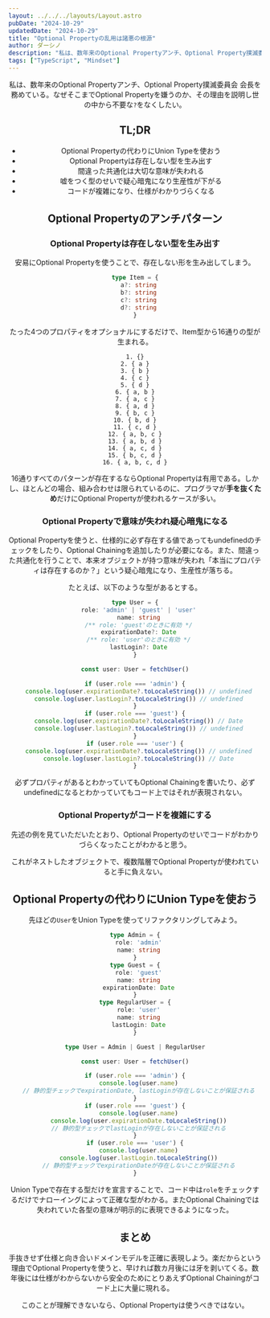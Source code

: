 ```yaml
---
layout: ../../../layouts/Layout.astro
pubDate: "2024-10-29"
updatedDate: "2024-10-29"
title: "Optional Propertyの乱用は諸悪の根源"
author: ダーシノ
description: "私は、数年来のOptional Propertyアンチ、Optional Property撲滅委員会 会長を務めている。なぜそこまでOptional Propertyを嫌うのか、その理由を説明し世の中から不要な?をなくしたい。"
tags: ["TypeScript", "Mindset"]
---
```



<Header {...frontmatter} />


私は、数年来のOptional Propertyアンチ、Optional Property撲滅委員会 会長を務めている。なぜそこまでOptional Propertyを嫌うのか、その理由を説明し世の中から不要な`?`をなくしたい。


## TL;DR

- Optional Propertyの代わりにUnion Typeを使おう
- Optional Propertyは存在しない型を生み出す
- 間違った共通化は大切な意味が失われる
- 嘘をつく型のせいで疑心暗鬼になり生産性が下がる
- コードが複雑になり、仕様がわかりづらくなる

## Optional Propertyのアンチパターン

### Optional Propertyは存在しない型を生み出す

安易にOptional Propertyを使うことで、存在しない形を生み出してしまう。

```ts
type Item = {
  a?: string
  b?: string
  c?: string
  d?: string
}
```
たった4つのプロパティをオプショナルにするだけで、Item型から16通りの型が生まれる。
```
1. {}
2. { a }
3. { b }
4. { c }
5. { d }
6. { a, b }
7. { a, c }
8. { a, d }
9. { b, c }
10. { b, d }
11. { c, d }
12. { a, b, c }
13. { a, b, d }
14. { a, c, d }
15. { b, c, d }
16. { a, b, c, d }
```

16通りすべてのパターンが存在するならOptional Propertyは有用である。しかし、ほとんどの場合、組み合わせは限られているのに、プログラマが**手を抜くため**だけにOptional Propertyが使われるケースが多い。


### Optional Propertyで意味が失われ疑心暗鬼になる

Optional Propertyを使うと、仕様的に必ず存在する値であってもundefinedのチェックをしたり、Optional Chainingを追加したりが必要になる。また、間違った共通化を行うことで、本来オブジェクトが持つ意味が失われ「本当にプロパティは存在するのか？」という疑心暗鬼になり、生産性が落ちる。


たとえば、以下のような型があるとする。
```ts
type User = {
  role: 'admin' | 'guest' | 'user'
  name: string
  /** role: 'guest'のときに有効 */
  expirationDate?: Date
  /** role: 'user'のときに有効 */
  lastLogin?: Date
}

const user: User = fetchUser()

if (user.role === 'admin') {
  console.log(user.expirationDate?.toLocaleString()) // undefined
  console.log(user.lastLogin?.toLocaleString()) // undefined
}
if (user.role === 'guest') {
  console.log(user.expirationDate?.toLocaleString()) // Date
  console.log(user.lastLogin?.toLocaleString()) // undefined
}
if (user.role === 'user') {
  console.log(user.expirationDate?.toLocaleString()) // undefined
  console.log(user.lastLogin?.toLocaleString()) // Date
}
```

必ずプロパティがあるとわかっていてもOptional Chainingを書いたり、必ずundefinedになるとわかっていてもコード上ではそれが表現されない。


### Optional Propertyがコードを複雑にする

先述の例を見ていただいたとおり、Optional Propertyのせいでコードがわかりづらくなったことがわかると思う。

これがネストしたオブジェクトで、複数階層でOptional Propertyが使われていると手に負えない。


## Optional Propertyの代わりにUnion Typeを使おう

先ほどの`User`をUnion Typeを使ってリファクタリングしてみよう。

```ts
type Admin = {
  role: 'admin'
  name: string
}
type Guest = {
  role: 'guest'
  name: string
  expirationDate: Date
}
type RegularUser = {
  role: 'user'
  name: string
  lastLogin: Date
}

type User = Admin | Guest | RegularUser

const user: User = fetchUser()

if (user.role === 'admin') {
  console.log(user.name)
  // 静的型チェックでexpirationDate, lastLoginが存在しないことが保証される
}
if (user.role === 'guest') {
  console.log(user.name)
  console.log(user.expirationDate.toLocaleString())
  // 静的型チェックでlastLoginが存在しないことが保証される
}
if (user.role === 'user') {
  console.log(user.name)
  console.log(user.lastLogin.toLocaleString())
  // 静的型チェックでexpirationDateが存在しないことが保証される
}
```

Union Typeで存在する型だけを宣言することで、コード中は`role`をチェックするだけでナローイングによって正確な型がわかる。またOptional Chainingでは失われていた各型の意味が明示的に表現できるようになった。


## まとめ

手抜きせず仕様と向き合いドメインモデルを正確に表現しよう。楽だからという理由でOptional Propertyを使うと、早ければ数カ月後には牙を剥いてくる。数年後には仕様がわからないから安全のためにとりあえずOptional Chainingがコード上に大量に現れる。

このことが理解できないなら、Optional Propertyは使うべきではない。
